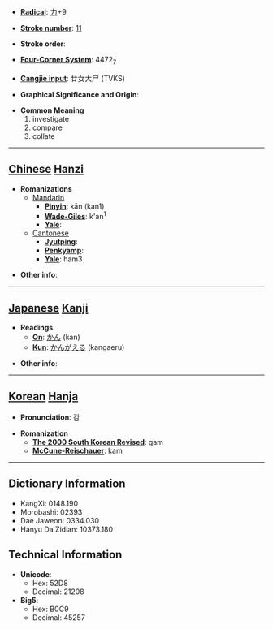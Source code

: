 * '''[[Wiktionary:Chinese radical index| Radical]]''': [[Wiktionary:Chinese radical index 力|力]]+9

* '''[[Wiktionary:Chinese total strokes index|Stroke number]]''': [[Wiktionary:Chinese total strokes index 11|11]]

* '''Stroke order''': 

* '''[[Wiktionary:Chinese four corner index|Four-Corner System]]''': 4472<sub>7</sub>

* '''[[Wiktionary:Chinese Cangjie index|Cangjie input]]''': 廿女大尸 (TVKS)

* '''Graphical Significance and Origin''': 

* '''Common Meaning'''
*#investigate
*# compare
*# collate


----

== [[Chinese]] [[Hanzi]] ==

* '''Romanizations'''
** [[Mandarin]]
*** '''[[Pinyin]]''': kān (kan1)
*** '''[[Wade-Giles]]''': k'an<sup>1</sup>
*** '''[[Yale]]''': 
**[[Cantonese]]
***'''[[Jyutping]]''':
***'''[[Penkyamp]]''': 
***'''[[Yale]]''': ham3

* '''Other info''': 

----

== [[Japanese]] [[Kanji]] ==

* '''Readings'''
** '''[[On]]''': [[かん]] (kan)
** '''[[Kun]]''': [[かんがえる]] (kangaeru)

* '''Other info''':  

----

== [[Korean]] [[Hanja]] ==

* '''Pronunciation''': 감

* '''Romanization'''
** '''[[The 2000 South Korean Revised Romanization|The 2000 South Korean Revised]]''': gam
** '''[[McCune-Reischauer]]''': kam

----

== Dictionary Information ==

* KangXi: 0148.190
* Morobashi: 02393
* Dae Jaweon: 0334.030
* Hanyu Da Zidian: 10373.180

== Technical Information ==

* '''Unicode''':
** Hex: 52D8
** Decimal: 21208
* '''Big5''':
** Hex: B0C9
** Decimal: 45257